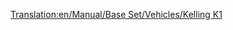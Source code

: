 [[Translation:en/Manual/Base Set/Vehicles/Kelling K1]]

{{en/Aircraft|Name=Kelling K1
|Image=[[File:en/KellingK1.png|Kelling K1]]
|Cost=34.863 (69,726)
|Speed=947 kph (592 MPH)
|Annual=4.781 (9,562)
|Designed=2022
|Lifespan=22
|Capacity=65 passengers & 18 bags of mail
|Description=Fictional futuristic plane. Kelling is an unknown company, only making a Diesel in Tropical.
|Real-life=Fictional
}}